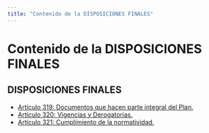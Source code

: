 ```yaml
---
title: "Contenido de la DISPOSICIONES FINALES"
---
```


# Contenido de la DISPOSICIONES FINALES

## DISPOSICIONES FINALES

- [Artículo 319: Documentos que hacen parte integral del Plan.](disposiciones_finales/articulo_319.mdx)
- [Artículo 320: Vigencias y Derogatorias.](disposiciones_finales/articulo_320.mdx)
- [Artículo 321: Cumplimiento de la normatividad.](disposiciones_finales/articulo_321.mdx)

